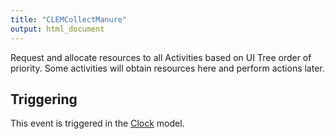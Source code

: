 ```yaml
---
title: "CLEMCollectManure"
output: html_document
---
```



Request and allocate resources to all Activities based on UI Tree order of priority. Some activities will obtain resources here and perform actions later.

## Triggering

This event is triggered in the [Clock](/docs/Models/Clock.qmd) model.

